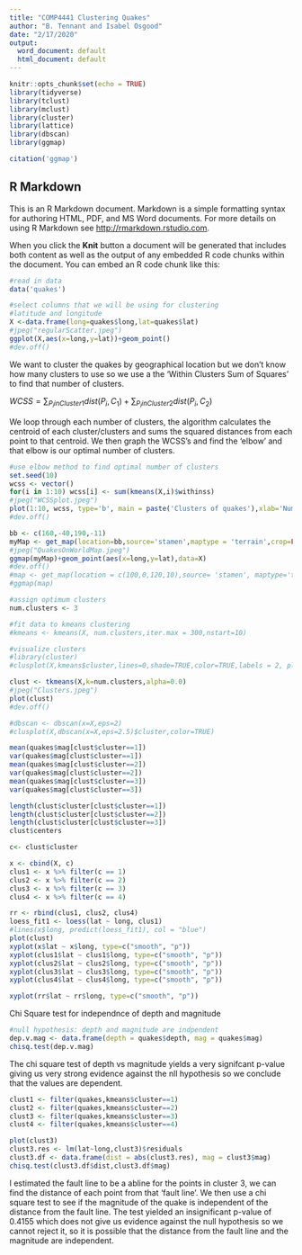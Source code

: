```yaml
---
title: "COMP4441 Clustering Quakes"
author: "B. Tennant and Isabel Osgood"
date: "2/17/2020"
output:
  word_document: default
  html_document: default
---
```


```r
knitr::opts_chunk$set(echo = TRUE)
library(tidyverse)
library(tclust)
library(mclust)
library(cluster)
library(lattice)
library(dbscan)
library(ggmap)
```
```r
citation('ggmap')

```

## R Markdown

This is an R Markdown document. Markdown is a simple formatting syntax for authoring HTML, PDF, and MS Word documents. For more details on using R Markdown see <http://rmarkdown.rstudio.com>.

When you click the **Knit** button a document will be generated that includes both content as well as the output of any embedded R code chunks within the document. You can embed an R code chunk like this:

```r
#read in data
data('quakes')

#select columns that we will be using for clustering
#latitude and longitude
X <-data.frame(long=quakes$long,lat=quakes$lat)
#jpeg("regularScatter.jpeg")
ggplot(X,aes(x=long,y=lat))+geom_point()
#dev.off()
```

We want to cluster the quakes by geographical location but we don't know how many clusters to use so we use a the 'Within Clusters Sum of Squares' to find that number of clusters.

$WCSS = \sum_{P_i in Cluster 1} dist(P_i,C_1)+\sum_{P_i in Cluster2}dist(P_i,C_2)$

We loop through each number of clusters, the algorithm calculates the centroid of each cluster/clusters and sums the squared distances from each point to that centroid. We then graph the WCSS's and find the 'elbow' and that elbow is our optimal number of clusters.

```r
#use elbow method to find optimal number of clusters
set.seed(10)
wcss <- vector()
for(i in 1:10) wcss[i] <- sum(kmeans(X,i)$withinss)
#jpeg("WCSSplot.jpeg")
plot(1:10, wcss, type='b', main = paste('Clusters of quakes'),xlab='Number of clusters',ylab='WCSS')
#dev.off()
```
```r
bb <- c(160,-40,190,-11)
myMap <- get_map(location=bb,source='stamen',maptype = 'terrain',crop=FALSE)
#jpeg("QuakesOnWorldMap.jpeg")
ggmap(myMap)+geom_point(aes(x=long,y=lat),data=X)
#dev.off()
#map <- get_map(location = c(100,0,120,10),source= 'stamen', maptype='terrain',crop=FALSE)
#ggmap(map)

```


```r
#assign optimum clusters
num.clusters <- 3

#fit data to kmeans clustering
#kmeans <- kmeans(X, num.clusters,iter.max = 300,nstart=10)

#visualize clusters
#library(cluster)
#clusplot(X,kmeans$cluster,lines=0,shade=TRUE,color=TRUE,labels = 2, plotchar=FALSE,cex=0.5,main=paste('Clusters of Quakes'))

clust <- tkmeans(X,k=num.clusters,alpha=0.0)
#jpeg("Clusters.jpeg")
plot(clust)
#dev.off()

#dbscan <- dbscan(x=X,eps=2)
#clusplot(X,dbscan(x=X,eps=2.5)$cluster,color=TRUE)

```
```r
mean(quakes$mag[clust$cluster==1])
var(quakes$mag[clust$cluster==1])
mean(quakes$mag[clust$cluster==2])
var(quakes$mag[clust$cluster==2])
mean(quakes$mag[clust$cluster==3])
var(quakes$mag[clust$cluster==3])

length(clust$cluster[clust$cluster==1])
length(clust$cluster[clust$cluster==2])
length(clust$cluster[clust$cluster==3])
clust$centers
```
```r
c<- clust$cluster

x <- cbind(X, c)
clus1 <- x %>% filter(c == 1)
clus2 <- x %>% filter(c == 2)
clus3 <- x %>% filter(c == 3)
clus4 <- x %>% filter(c == 4)

rr <- rbind(clus1, clus2, clus4)
loess_fit1 <- loess(lat ~ long, clus1)
#lines(x$long, predict(loess_fit1), col = "blue")
plot(clust) 
xyplot(x$lat ~ x$long, type=c("smooth", "p"))
xyplot(clus1$lat ~ clus1$long, type=c("smooth", "p"))
xyplot(clus2$lat ~ clus2$long, type=c("smooth", "p"))
xyplot(clus3$lat ~ clus3$long, type=c("smooth", "p"))
xyplot(clus4$lat ~ clus4$long, type=c("smooth", "p"))

xyplot(rr$lat ~ rr$long, type=c("smooth", "p"))
```


Chi Square test for independnce of depth and magnitude
```r
#null hypothesis: depth and magnitude are indpendent
dep.v.mag <- data.frame(depth = quakes$depth, mag = quakes$mag)
chisq.test(dep.v.mag)
```

The chi square test of depth vs magnitude yields a very signifcant p-value giving us very strong evidence against the nll hypothesis so we conclude that the values are dependent. 


```r
clust1 <- filter(quakes,kmeans$cluster==1)
clust2 <- filter(quakes,kmeans$cluster==2)
clust3 <- filter(quakes,kmeans$cluster==3)
clust4 <- filter(quakes,kmeans$cluster==4)

plot(clust3)
clust3.res <- lm(lat~long,clust3)$residuals
clust3.df <- data.frame(dist = abs(clust3.res), mag = clust3$mag)
chisq.test(clust3.df$dist,clust3.df$mag)
```
I estimated the fault line to be a abline for the points in cluster 3, we can find the distance of each point from that 'fault line'. We then use a chi square test to see if the magnitude of the quake is independent of the distance from the fault line. The test yielded an insignificant p-value of 0.4155 which does not give us evidence against the null hypothesis so we cannot reject it, so it is possible that the distance from the fault line and the magnitude are independent.
